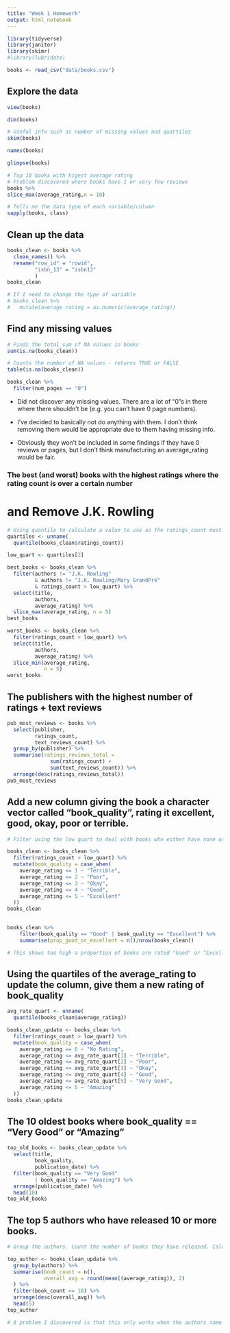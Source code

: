 ```yaml
---
title: "Week 1 Homework"
output: html_notebook
---
```


```r
library(tidyverse)
library(janitor)
library(skimr)
#library(lubridate)
```

```r
books <- read_csv("data/books.csv")
```

## Explore the data
```r
view(books)

dim(books)

# Useful info such as number of missing values and quartiles
skim(books)

names(books)

glimpse(books)

# Top 10 books with higest average rating
# Problem discovered where books have 1 or very few reviews 
books %>% 
slice_max(average_rating,n = 10)

# Tells me the data type of each variable/column
sapply(books, class)

```

## Clean up the data

```r
books_clean <- books %>% 
  clean_names() %>% 
  rename("row_id" = "rowid",
         "isbn_13" = "isbn13"
         )
books_clean

# If I need to change the type of variable
# books_clean %>%
#   mutate(average_rating = as.numeric(average_rating))
```


## Find any missing values

```r
# Finds the total sum of NA values in books
sum(is.na(books_clean))

# Counts the number of NA values - returns TRUE or FALSE
table(is.na(books_clean))

books_clean %>% 
  filter(num_pages == "0")
```
- Did not discover any missing values. There are a lot of "0"s in there where there shouldn't be (e.g. you can't have 0 page numbers).

- I've decided to basically not do anything with them. I don't think removing them would be appropriate due to them having missing info. 

- Obviously they won't be included in some findings if they have 0 reviews or pages, but I don't think manufacturing an average_rating would be fair.

### The best (and worst) books with the highest ratings where the rating count is over a certain number
# and Remove J.K. Rowling
```r

# Using quantile to calculate a value to use as the ratings_count must be above a certain number. 
quartiles <- unname(
  quantile(books_clean$ratings_count))

low_quart <- quartiles[2]

best_books <- books_clean %>% 
  filter(authors != "J.K. Rowling" 
         & authors != "J.K. Rowling/Mary GrandPré"
         & ratings_count > low_quart) %>% 
  select(title, 
         authors,
         average_rating) %>% 
  slice_max(average_rating, n = 5)
best_books

worst_books <- books_clean %>% 
  filter(ratings_count > low_quart) %>% 
  select(title, 
         authors, 
         average_rating) %>% 
  slice_min(average_rating, 
            n = 5)
worst_books
```

## The publishers with the highest number of ratings + text reviews

```r
pub_most_reviews <- books %>% 
  select(publisher,
         ratings_count,
         text_reviews_count) %>% 
  group_by(publisher) %>% 
  summarise(ratings_reviews_total =
              sum(ratings_count) + 
              sum(text_reviews_count)) %>%
  arrange(desc(ratings_reviews_total))
pub_most_reviews
```

## Add a new column giving the book a character vector called "book_quality", rating it excellent, good, okay, poor or terrible.

```r
# Filter using the low quart to deal with books who either have none or very few ratings - making their averages very low or high.

books_clean <- books_clean %>% 
  filter(ratings_count > low_quart) %>% 
  mutate(book_quality = case_when(
    average_rating <= 1 ~ "Terrible",
    average_rating <= 2 ~ "Poor",
    average_rating <= 3 ~ "Okay",
    average_rating <= 4 ~ "Good",
    average_rating <= 5 ~ "Excellent"
  ))
books_clean
  

books_clean %>% 
    filter(book_quality == "Good" | book_quality == "Excellent") %>% 
    summarise(prop_good_or_excellent = n()/nrow(books_clean))

# This shows too high a proportion of books are rated "Good" or "Excellent"
```

## Using the quartiles of the average_rating to update the column, give them a new rating of book_quality
```r

avg_rate_quart <- unname(
  quantile(books_clean$average_rating))

books_clean_update <- books_clean %>% 
  filter(ratings_count > low_quart) %>% 
  mutate(book_quality = case_when(
    average_rating == 0 ~ "No Rating",
    average_rating <= avg_rate_quart[1] ~ "Terrible",
    average_rating <= avg_rate_quart[2] ~ "Poor",
    average_rating <= avg_rate_quart[3] ~ "Okay",
    average_rating <= avg_rate_quart[4] ~ "Good",
    average_rating <= avg_rate_quart[5] ~ "Very Good",
    average_rating <= 5 ~ "Amazing"
  )) 
books_clean_update
```

## The 10 oldest books where book_quality == "Very Good" or "Amazing"

```r

top_old_books <- books_clean_update %>% 
  select(title,
         book_quality,
         publication_date) %>% 
  filter(book_quality == "Very Good"
         | book_quality == "Amazing") %>% 
  arrange(publication_date) %>% 
  head(10)
top_old_books
```


## The top 5 authors who have released 10 or more books.

```r
# Group the authors. Count the number of books they have released. Calculate the mean of the average_rating of each of the authors books and round to 2 decimal places.

top_author <- books_clean_update %>% 
  group_by(authors) %>% 
  summarise(book_count = n(),
            overall_avg = round(mean((average_rating)), 2)
  ) %>%
  filter(book_count >= 10) %>% 
  arrange(desc(overall_avg)) %>% 
  head(5)
top_author

# A problem I discovered is that this only works when the authors name has been input exactly/correctly. This also does not calculate the sum of books written if an author has written books on their own but also collaborated.
```


